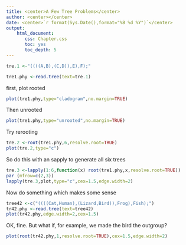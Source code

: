 ```yaml
---
title: <center>A Few Tree Problems</center>
author: <center></center>
date: <center>`r format(Sys.Date(),format="%B %d %Y")`</center>
output: 
    html_document:
       css: Chapter.css
       toc: yes
       toc_depth: 5
---
```

```r
tre.1 <-"((((A,B),(C,D)),E),F);"
```
```r
tre1.phy <-read.tree(text=tre.1)
```
first, plot rooted
```r
plot(tre1.phy,type="cladogram",no.margin=TRUE)

```
Then unrooted
```r
plot(tre1.phy,type="unrooted",no.margin=TRUE)

```
Try rerooting
```r
tre.2 <-root(tre1.phy,6,resolve.root=TRUE)
plot(tre.2,type="c")

```

So do this with an sapply to generate all six trees
```r
tre.3 <-lapply(1:6,function(x) root(tre1.phy,x,resolve.root=TRUE))
par (mfrow=c(2,3))
lapply(tre.3,plot,type="c",cex=1.5,edge.width=2)
```
Now do something which makes some sense

```r
tree42 <-c("((((Cat,Human),(Lizard,Bird)),Frog),Fish);")
tr42.phy <-read.tree(text=tree42)
plot(tr42.phy,edge.width=2,cex=1.5)
```
OK, fine.  But what if, for example, we made the bird the outgroup?

```r
plot(root(tr42.phy,1,resolve.root=TRUE),cex=1.5,edge.width=2)
```

